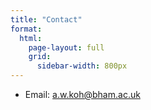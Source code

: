 ---
title: "Contact" 
format: 
  html: 
    page-layout: full
    grid: 
      sidebar-width: 800px
---

- Email: [a.w.koh@bham.ac.uk](mailto:a.w.koh@bham.ac.uk)


<!-- ```{=html} -->
<!-- <center> -->
<!-- <embed src="files/Koh_CV.pdf" width="800px" height="1000px" /> -->
<!-- </center> -->
<!-- ``` -->


<!-- <a href="files/Koh_CV.pdf" target="_new">Download my CV (PDF in new tab)</a>  -->
